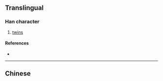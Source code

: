 {{character info/new}}
{{also|孿}}
==Translingual==

===Han character===
{{Han char|rn=39|rad=子|as=06|sn=9|four=|canj=YCND|ids=⿱亦子}}

# [[twin]]s

====References====
* {{Han ref|kx=0279.191|hdz=21015.100|uh=5B6A|ud=23402}}

----

==Chinese==
{{zh-see|孿}}